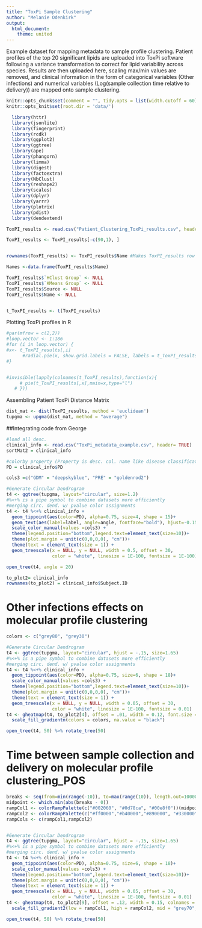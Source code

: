 ```yaml
---
title: "ToxPi Sample Clustering"
author: "Melanie Odenkirk"
output:
  html_document:
    theme: united 
---
```


Example dataset for mapping metadata to sample profile clustering. Patient profiles of the top 20 significant lipids are uploaded into ToxPi software following a variance transformation to correct for lipid variability across species. Results are then uploaded here, scaling max/min values are removed, and clinical information in the form of categorical variables (Other infections) and numerical variables (Log(sample collection time relative to delivery)) are mapped onto sample clustering. 


```r
knitr::opts_chunk$set(comment = "", tidy.opts = list(width.cutoff = 60), tidy = TRUE, echo = FALSE, include = FALSE, warning = FALSE)
knitr::opts_knit$set(root.dir = 'data/')

  library(httr)
  library(jsonlite)
  library(fingerprint)
  library(rcdk)
  library(ggplot2)
  library(ggtree)
  library(ape)
  library(phangorn)
  library(limma)
  library(digest)
  library(factoextra)
  library(NbClust)
  library(reshape2)
  library(scales)
  library(dplyr)
  library(yarrr)
  library(plotrix)
  library(pdist)
  library(dendextend)
```


```r
ToxPI_results <- read.csv("Patient_Clustering_ToxPi_results.csv", header = TRUE, check.names = FALSE)

ToxPI_results <- ToxPI_results[-c(90,1), ] 


rownames(ToxPI_results) <- ToxPI_results$Name #Makes ToxPI_results row names the patient names

Names <-data.frame(ToxPI_results$Name)

ToxPI_results$`HClust Group` <- NULL
ToxPI_results$`KMeans Group` <- NULL
ToxPI_results$Source <- NULL
ToxPI_results$Name <- NULL


t_ToxPI_results <- t(ToxPI_results)

```

Plotting ToxPi profiles in R
```r

#par(mfrow = c(2,2))
#loop.vector <- 1:186
#for (i in loop.vector) {
#x<- t_ToxPI_results[,i]
      #radial.pie(x, show.grid.labels = FALSE, labels = t_ToxPI_results[,i], )
#}


#invisible(lapply(colnames(t_ToxPI_results),function(x){
     # pie(t_ToxPI_results[,x],main=x,type="l")
   # }))

```

Assembling Patient ToxPi Distance Matrix
```r
dist_mat <- dist(ToxPI_results, method = 'euclidean')
tupgma <- upgma(dist_mat, method = "average")

```


##Integrating code from George
```r
#load all desc.
clinical_info <- read.csv("ToxPi_metadata_example.csv", header= TRUE)
sortMat2 = clinical_info

#colorby property (Property is desc. col. name like disease classification)
PD = clinical_info$PD

cols3 =c("GDM" = "deepskyblue", "PRE" = "goldenrod2")

```

```r
#Generate Circular Dendrogram
t4 <- ggtree(tupgma, layout="circular", size=1.2)
#%<+% is a pipe symbol to combine datasets more efficiently
#merging circ. dend. w/ pvalue color assignments
t4 <- t4 %<+% clinical_info +
  geom_tippoint(aes(color=PD), alpha=0.75, size=4, shape = 15)+
  geom_text(aes(label=label, angle=angle, fontface="bold"), hjust=-0.15, size=3)+
  scale_color_manual(values =cols3) +
  theme(legend.position="bottom",legend.text=element_text(size=10))+
  theme(plot.margin = unit(c(0,0,0,0), "cm"))+
  theme(text = element_text(size = 1)) +
  geom_treescale(x = NULL, y = NULL, width = 0.5, offset = 30,
                 color = "white", linesize = 1E-100, fontsize = 1E-100)

open_tree(t4, angle = 20)

```


```r
to_plot2= clinical_info
rownames(to_plot2) = clinical_info$Subject.ID
```


# Other infections effects on molecular profile clustering

```r

colors <- c("grey80", "grey30")

#Generate Circular Dendrogram
t4 <- ggtree(tupgma, layout="circular", hjust = -.15, size=1.65)
#%<+% is a pipe symbol to combine datasets more efficiently
#merging circ. dend. w/ pvalue color assignments
t4 <- t4 %<+% clinical_info +
  geom_tippoint(aes(color=PD), alpha=0.75, size=6, shape = 18)+
  scale_color_manual(values =cols3) +
  theme(legend.position="bottom",legend.text=element_text(size=10))+
  theme(plot.margin = unit(c(0,0,0,0), "cm"))+
  theme(text = element_text(size = 1)) +
  geom_treescale(x = NULL, y = NULL, width = 0.05, offset = 30,
                 color = "white", linesize = 1E-100, fontsize = 0.01)
t4 <- gheatmap(t4, to_plot2[4], offset = .01, width = 0.12, font.size = 4, colnames = T, colnames_angle = 50)  +
  scale_fill_gradientn(colors = colors, na.value = "black")

open_tree(t4, 50) %>% rotate_tree(50)
```



# Time between sample collection and delivery on molecular profile clustering_POS

```r
breaks <- seq(from=min(range(-10)), to=max(range(10)), length.out=100000)
midpoint <- which.min(abs(breaks - 0))
rampCol1 <- colorRampPalette(c("#002060", "#0d78ca", "#00e8f0"))(midpoint)
rampCol2 <- colorRampPalette(c("#ff0000","#b40000","#890000", "#330000"))(100000-(midpoint))
rampCols <- c(rampCol1,rampCol2)


#Generate Circular Dendrogram
t4 <- ggtree(tupgma, layout="circular", hjust = -.15, size=1.65)
#%<+% is a pipe symbol to combine datasets more efficiently
#merging circ. dend. w/ pvalue color assignments
t4 <- t4 %<+% clinical_info +
  geom_tippoint(aes(color=PD), alpha=0.75, size=6, shape = 18)+
  scale_color_manual(values =cols3) +
  theme(legend.position="bottom",legend.text=element_text(size=10))+
  theme(plot.margin = unit(c(0,0,0,0), "cm"))+
  theme(text = element_text(size = 1)) +
  geom_treescale(x = NULL, y = NULL, width = 0.05, offset = 30,
                 color = "white", linesize = 1E-100, fontsize = 0.01)
t4 <- gheatmap(t4, to_plot2[9], offset = .12, width = 0.15, colnames = FALSE)  +
  scale_fill_gradient2(low = rampCol1, high = rampCol2, mid = "grey70", midpoint = 0)

open_tree(t4, 50) %>% rotate_tree(50)
```






